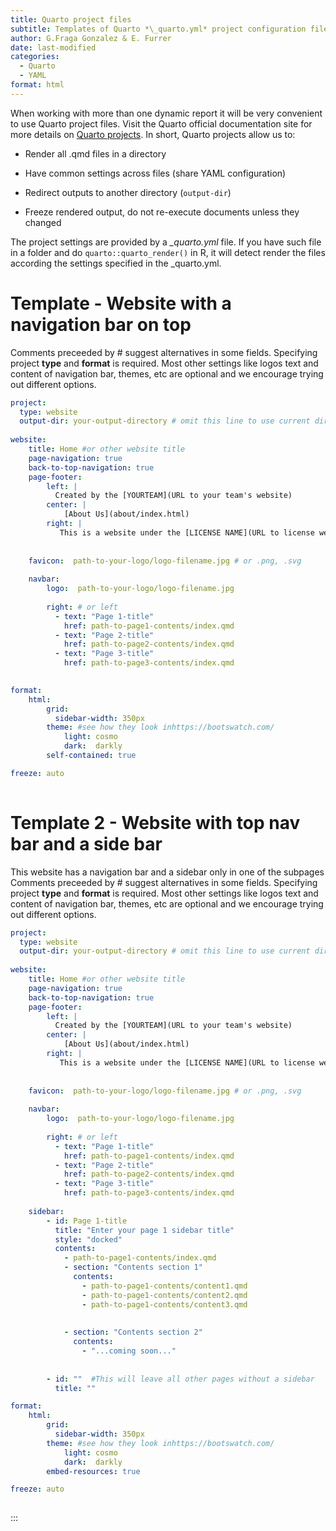```yaml
---
title: Quarto project files
subtitle: Templates of Quarto *\_quarto.yml* project configuration files
author: G.Fraga Gonzalez & E. Furrer
date: last-modified
categories:
  - Quarto
  - YAML
format: html 
---
```


When working with more than one dynamic report it will be very convenient to use Quarto project files. Visit the Quarto official documentation site for more details on [Quarto projects](https://quarto.org/docs/projects/quarto-projects.html). In short, Quarto projects allow us to:

-   Render all .qmd files in a directory

-   Have common settings across files (share YAML configuration)

-   Redirect outputs to another directory (`output-dir`)

-   Freeze rendered output, do not re-execute documents unless they changed

The project settings are provided by a *\_quarto.yml* file. If you have such file in a folder and do `quarto::quarto_render()` in R, it will detect render the files according the settings specified in the \_quarto.yml.
 

# Template - Website with a navigation bar on top
Comments preceeded by \# suggest alternatives in some fields. Specifying project **type** and **format** is required. Most other settings like logos text and content of navigation bar, themes, etc are optional and we encourage trying out different options.

``` yaml
project:
  type: website
  output-dir: your-output-directory # omit this line to use current dir
  
website:
    title: Home #or other website title
    page-navigation: true
    back-to-top-navigation: true
    page-footer: 
        left: |
          Created by the [YOURTEAM](URL to your team's website)
        center: |
            [About Us](about/index.html)
        right: |
           This is a website under the [LICENSE NAME](URL to license web) 
          
           
    favicon:  path-to-your-logo/logo-filename.jpg # or .png, .svg
    
    navbar:        
        logo:  path-to-your-logo/logo-filename.jpg 
                    
        right: # or left                 
          - text: "Page 1-title"            
            href: path-to-page1-contents/index.qmd
          - text: "Page 2-title"            
            href: path-to-page2-contents/index.qmd
          - text: "Page 3-title"            
            href: path-to-page3-contents/index.qmd
           

format:
    html:         
        grid:
          sidebar-width: 350px
        theme: #see how they look inhttps://bootswatch.com/       
            light: cosmo    
            dark:  darkly
        self-contained: true

freeze: auto
 
```

# Template 2 - Website with top nav bar and a side bar
This website has a navigation bar and a sidebar only in one of the subpages
Comments preceeded by \# suggest alternatives in some fields. Specifying project **type** and **format** is required. Most other settings like logos text and content of navigation bar, themes, etc are optional and we encourage trying out different options.

``` yaml
project:
  type: website
  output-dir: your-output-directory # omit this line to use current dir
  
website:
    title: Home #or other website title
    page-navigation: true
    back-to-top-navigation: true
    page-footer: 
        left: |
          Created by the [YOURTEAM](URL to your team's website)
        center: |
            [About Us](about/index.html)
        right: |
           This is a website under the [LICENSE NAME](URL to license web) 
          
           
    favicon:  path-to-your-logo/logo-filename.jpg # or .png, .svg
    
    navbar:        
        logo:  path-to-your-logo/logo-filename.jpg 
                    
        right: # or left                 
          - text: "Page 1-title"            
            href: path-to-page1-contents/index.qmd
          - text: "Page 2-title"            
            href: path-to-page2-contents/index.qmd
          - text: "Page 3-title"            
            href: path-to-page3-contents/index.qmd
           
    sidebar:          
        - id: Page 1-title 
          title: "Enter your page 1 sidebar title"                  
          style: "docked"       
          contents:
            - path-to-page1-contents/index.qmd
            - section: "Contents section 1"              
              contents: 
                - path-to-page1-contents/content1.qmd
                - path-to-page1-contents/content2.qmd
                - path-to-page1-contents/content3.qmd
                
                                
            - section: "Contents section 2"    
              contents: 
                - "...coming soon..."            
                
         
        - id: ""  #This will leave all other pages without a sidebar
          title: ""

format:
    html:         
        grid:
          sidebar-width: 350px
        theme: #see how they look inhttps://bootswatch.com/       
            light: cosmo    
            dark:  darkly
        embed-resources: true

freeze: auto
 
```
:::